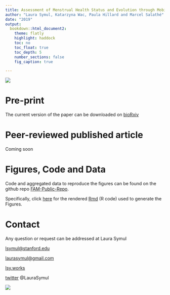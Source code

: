 ```yaml
---
title: Assessment of Menstrual Health Status and Evolution through Mobile Apps for Fertility Awareness
author: "Laura Symul, Katarzyna Wac, Paula Hillard and Marcel Salathé"
date: "2019"
output: 
  bookdown::html_document2: 
    theme: flatly
    highlight: haddock
    toc: no
    toc_float: true
    toc_depth: 5
    number_sections: false
    fig_caption: true

---
```


![](Figures Tables Media/Media/cycles - banner.png)

# Pre-print
The current version of the paper can be downloaded on [bioRxiv](https://www.biorxiv.org/content/10.1101/385054v1)


# Peer-reviewed published article
Coming soon

# Figures, Code and Data

Code and aggregated data to reproduce the figures can be found on the github repo [FAM-Public-Repo](https://github.com/lasy/FAM-Public-Repo).

Specifically, click [here]() for the rendered [Rmd]() (R code) used to generate the Figures.


# Contact
Any question or request can be addressed at Laura Symul 

[lsymul@stanford.edu](mailto:lsymul@stanford.edu) 

[laurasymul@gmail.com](mailto:laurasymul@gmail.com) 

[lsy.works](http://lsy.works/)

[twitter](https://twitter.com/LauraSymul) @LauraSymul

![](Figures Tables Media/Media/cycles - banner.png)


